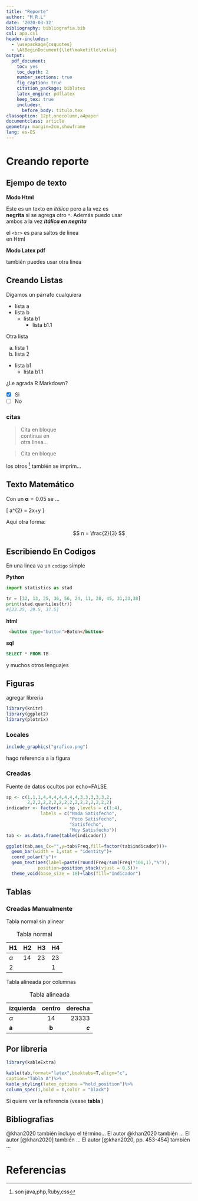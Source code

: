 ---
title: "Reporte"
author: "M.R.L"
date: '2020-03-12'
bibliography: bibliografia.bib
csl: apa.csl
header-includes:
  - \usepackage{csquotes}
  - \AtBeginDocument{\let\maketitle\relax}
output:
  pdf_document:
    toc: yes
    toc_depth: 2
    number_sections: true
    fig_caption: true
    citation_package: biblatex 
    latex_engine: pdflatex  
    keep_tex: true
    includes:
      before_body: titulo.tex
classoption: 12pt,onecolumn,a4paper
documentclass: article
geometry: margin=2cm,showframe
lang: es-ES
---

\newpage

# Creando reporte

## Ejempo de texto

**Modo Html**

Este es un  texto en *_itálica_* pero a la vez es <br/>
**negrita** si se agrega otro `*`. Además puedo usar <br/>
ambos a la vez **_itálica en negrita_** <br/>

el `<br>` es para saltos de linea <br/>
en Html <br/>

**Modo Latex pdf**

también puedes usar \newline
otra linea

## Creando Listas

Digamos un párrafo cualquiera

 - lista a
 - lista b
   - lista b1
     - lista b1.1

Otra lista

 a. lista 1
 b. lista 2
   - lista b1
     - lista b1.1
     
¿Le agrada R Markdown?

 - [x] Si
 - [ ] No
 
### citas
 
> Cita en bloque <br>
continua en <br>
otra linea...

> Cita
> en bloque

los otros [^1] también se imprim...

[^1]:son java,php,Ruby,css


## Texto Matemático

Con un $\pmb{\alpha}= 0.05$ se ...

\[
 a^{2} = 2x+y
\]

Aquí otra forma:

$$
 n = \frac{2}{3}
$$


## Escribiendo En Codigos

En una linea va un  `codigo` simple \newline

**Python**

```python
import statistics as stad

tr = [32, 13, 25, 36, 56, 24, 11, 28, 45, 31,23,38]
print(stad.quantiles(tr))
#[23.25, 29.5, 37.5]
```

**html**

```html
 <button type="button">Boton</button>
```

**sql**

```sql
SELECT * FROM TB
```

y muchos otros lenguajes 

## Figuras

agregar libreria

```{r ,echo=FALSE,warning=FALSE, message=FALSE}
library(knitr)
library(ggplot2)
library(plotrix)
```

### Locales

```{r img, echo=TRUE,out.width="45%",fig.cap="grafico",fig.pos="!htbp",fig.align='center'}
					
include_graphics("grafico.png")

```

hago referencia a la figura \ref{fig:img}

### Creadas

Fuente de datos ocultos por echo=FALSE

```{r, echo=FALSE}
sp <- c(1,1,1,4,4,4,4,4,4,4,3,3,3,3,3,2,
        2,2,2,2,2,2,2,2,2,2,2,2,2,2,2,2)
indicador <- factor(x = sp ,levels = c(1:4),
             labels = c("Nada Satisfecho",
                        "Poco Satisfecho",
                        "Satisfecho",
                        "Muy Satisfecho"))
tab <- as.data.frame(table(indicador))
```


```{r graf, echo=FALSE,out.width="45%",fig.cap=" Grafico Likert",fig.pos="!htbp",fig.align='center'}

ggplot(tab,aes_(x="",y=tab$Freq,fill=factor(tab$indicador)))+
  geom_bar(width = 1,stat = "identity")+
  coord_polar("y")+
  geom_text(aes(label=paste(round(Freq/sum(Freq)*100,1),"%")),
            position=position_stack(vjust = 0.5))+
  theme_void(base_size = 18)+labs(fill="Indicador")

```

## Tablas

### Creadas Manualmente

Tabla normal sin alinear

|   H1   | H2 | H3  | H4 |
|--------|----|-----|----|
|$\alpha$| 14 | 23  | 23 |
| 2      |    |     | 1  |

Table: Tabla normal

Tabla alineada por columnas

| izquierda |centro|derecha|
|:----------|:----:|------:|
| $\alpha$  | 14   | 23333 |
| **a**     | **b**|**_c_**|

Table: Tabla alineada

## Por libreria

```{r , echo=FALSE}
library(kableExtra)
```

```{r tabla,echo=F}
kable(tab,format="latex",booktabs=T,align="c",
caption="Tabla A")%>%
kable_styling(latex_options ="hold_position")%>%
column_spec(1,bold = T,color = "black")
```

Si quiere ver la referencia (vease **tabla \ref{tab:tabla}** )

## Bibliografias

@khan2020 también incluyo el término...
El autor @khan2020 también ...
El autor [@khan2020] también ...
El autor [@khan2020, pp. 453-454] también ...

\newpage

# Referencias



